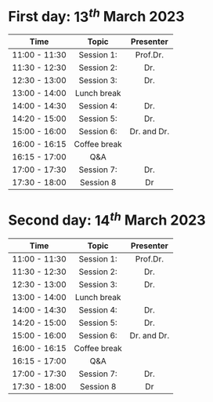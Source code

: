 

# First day: $13^{th}$ March 2023

| Time          | Topic         | Presenter                    |
|:-------:|:------------------------------------:|:-----------:|
| 11:00 - 11:30  | Session 1:   | Prof.Dr.                     |
| 11:30 - 12:30  | Session 2:   | Dr.                          |
| 12:30 - 13:00  | Session 3:   | Dr.                          |
| 13:00 - 14:00  | Lunch break  |                              |
| 14:00 - 14:30  | Session 4:   | Dr.                          |
| 14:20 - 15:00  | Session 5:   | Dr.                          |
| 15:00 - 16:00  | Session 6:   | Dr. and Dr.                  |
| 16:00 - 16:15  | Coffee break |                              |
| 16:15 - 17:00  |  Q&A         |                              |
| 17:00 - 17:30  | Session 7:   | Dr.                          |
| 17:30 - 18:00  | Session 8    | Dr                           |

# Second day: $14^{th}$ March 2023

| Time          | Topic         | Presenter                    |
|:-------:|:------------------------------------:|:-----------:|
| 11:00 - 11:30  | Session 1:   | Prof.Dr.                     |
| 11:30 - 12:30  | Session 2:   | Dr.                          |
| 12:30 - 13:00  | Session 3:   | Dr.                          |
| 13:00 - 14:00  | Lunch break  |                              |
| 14:00 - 14:30  | Session 4:   | Dr.                          |
| 14:20 - 15:00  | Session 5:   | Dr.                          |
| 15:00 - 16:00  | Session 6:   | Dr. and Dr.                  |
| 16:00 - 16:15  | Coffee break |                              |
| 16:15 - 17:00  |  Q&A         |                              |
| 17:00 - 17:30  | Session 7:   | Dr.                          |
| 17:30 - 18:00  | Session 8    | Dr                           |






